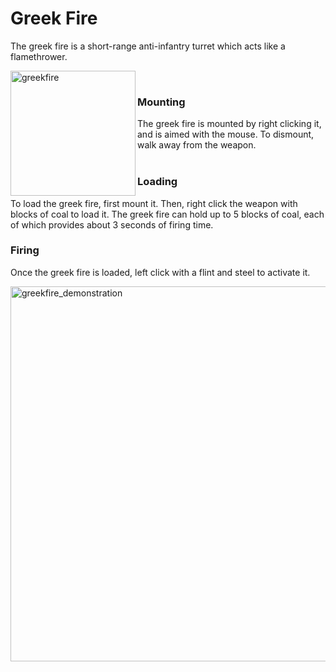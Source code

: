 # Greek Fire
The greek fire is a short-range anti-infantry turret which acts like a flamethrower.
<br/>
<div class="box">
    <img 
    src="/greekfire.png"
    align="left"
    alt="greekfire"
    width="200"
    />
</div>



<br/>

### Mounting

The greek fire is mounted by right clicking it, and is aimed with the mouse. To dismount, walk away from the weapon.
<br/>
<br/>

### Loading

To load the greek fire, first mount it. Then, right click the weapon with blocks of coal to load it. The greek fire can hold up to 5 blocks of coal, each of which provides about 3 seconds of firing time.


### Firing
Once the greek fire is loaded, left click with a flint and steel to activate it.

<div class="box">
    <img 
    src="/greekfire_demonstration.gif"
    alt="greekfire_demonstration"
    width="600"
    />
</div>